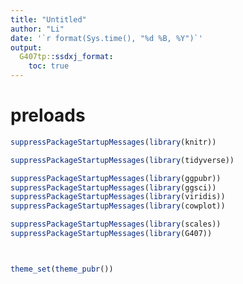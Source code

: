 ```yaml
---
title: "Untitled"
author: "Li"
date: '`r format(Sys.time(), "%d %B, %Y")`'
output:
  G407tp::ssdxj_format:
    toc: true
---
```


# preloads
```r
suppressPackageStartupMessages(library(knitr))

suppressPackageStartupMessages(library(tidyverse))

suppressPackageStartupMessages(library(ggpubr))
suppressPackageStartupMessages(library(ggsci))
suppressPackageStartupMessages(library(viridis))
suppressPackageStartupMessages(library(cowplot))

suppressPackageStartupMessages(library(scales))
suppressPackageStartupMessages(library(G407))



theme_set(theme_pubr())
```
